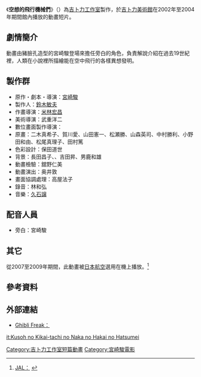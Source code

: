 {{NoteTA
|G1=Ghibli
}}
{{Infobox animanga/Headerofja
|標題= 空想的飛行機械們
|圖像= 
|尺寸= 
|說明= 
|日文名稱= {{lang|ja|空想の空とぶ機械達}}
|英文名稱= Imaginary Flying Machines
|假名= 
|羅馬字= 
|類型= 動畫短片
}}
{{Infobox animanga/Movie
|標題= 
|導演= 宮崎駿
|製作= 吉卜力工作室
|上映日= 2002.10.02﹝限館內播放﹞
|片長= 約6分鐘
|原案=
|原作= 
|企畫= 
|腳本= 
|分鏡=
|演出=
|人物設定=
|作畫監督= 
|機械設定=
|音樂= 久石讓
|其他= 
|Copyright= 
}}
{{Infobox animanga/Footerofja}}
《'''空想的飛行機械們'''》（{{lang|ja|空想の空とぶ機械達}}）為[[吉卜力工作室|吉卜力工作室]]製作，於[[吉卜力美術館|吉卜力美術館]]在2002年至2004年期間館內播放的動畫短片。

==劇情簡介==
動畫由豬臉孔造型的宮崎駿登場來擔任旁白的角色，負責解說介紹在過去19世紀裡，人類在小說裡所描繪能在空中飛行的各樣異想發明。

==製作群==
*原作・劇本・導演：[[宮崎駿|宮崎駿]]
*製作人：[[鈴木敏夫|鈴木敏夫]]
*作畫導演：[[米林宏昌|米林宏昌]]
*美術導演：武重洋二
*數位畫面製作導演：{{lang|ja|片塰満則}}
*原畫：二木真希子、賀川愛、山田憲一、松瀬勝、山森英司、中村勝利、小野田和由、松尾真理子、田村篤
*色彩設計：保田道世
*背景：長田昌子、{{lang|ja|平原さやか}}、吉田昇、男鹿和雄
*動畫檢驗：舘野仁美
*動畫演出：奥井敦
*畫面協調處理：高屋法子
*錄音：林和弘
*音樂：[[久石譲|久石譲]]

==配音人員==
*旁白：宮崎駿

==其它==
從2007至2009年期間，此動畫被[[日本航空|日本航空]]選用在機上播放。<ref>[http://www.jal.co.jp/soraotobu/top.html JAL：{{lang|ja|「空を飛ぶ。」プロジェクト}}] {{webarchive|url=https://web.archive.org/web/20120220060108/http://www.jal.co.jp/soraotobu/top.html |date=2012-02-20 }}</ref>

==參考資料==
{{Reflist}}

==外部連結==
*[https://web.archive.org/web/20110723135241/http://www.ghibli-freak.net/ghibli_museum/kikaitachi.html Ghibli Freak：{{lang|ja|空想の空とぶ機械達}}]{{ja icon}}

{{吉卜力工作室}}
{{宮崎駿}}

[[Category:吉卜力工作室短篇動畫|Category:吉卜力工作室短篇動畫]]
[[Category:宮崎駿電影|Category:宮崎駿電影]]

[[it:Kusoh_no_Kikai-tachi_no_Naka_no_Hakai_no_Hatsumei|it:Kusoh no Kikai-tachi no Naka no Hakai no Hatsumei]]